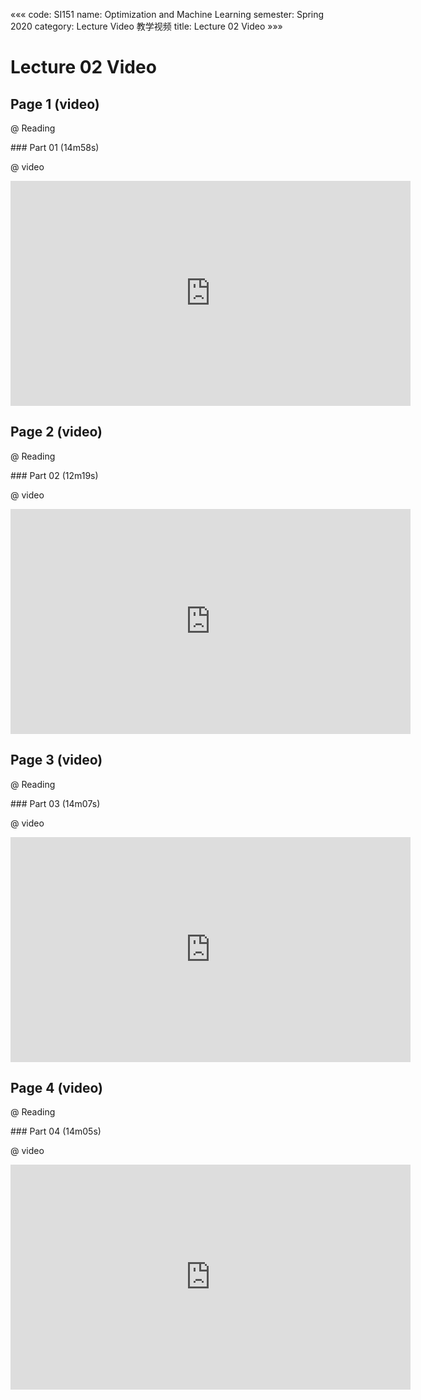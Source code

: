 «««
code: SI151
name: Optimization and Machine Learning
semester: Spring 2020
category: Lecture Video 教学视频
title: Lecture 02 Video
»»»

# Lecture 02 Video

## Page 1 (video)

@ Reading

<div class="markdown-body">
### Part 01 (14m58s)
</div>

@ video

<iframe src="https://watchsb.com/e/s9eup1vrk1mj.html" frameborder=0 marginwidth=0 marginheight=0 scrolling=no width=640 height=360 allowfullscreen></iframe>


## Page 2 (video)

@ Reading

<div class="markdown-body">
### Part 02 (12m19s)
</div>

@ video

<iframe src="https://watchsb.com/e/w9tnfhwyyh4l.html" frameborder=0 marginwidth=0 marginheight=0 scrolling=no width=640 height=360 allowfullscreen></iframe>


## Page 3 (video)

@ Reading

<div class="markdown-body">
### Part 03 (14m07s)
</div>

@ video

<iframe src="https://watchsb.com/e/tryjhh47z3zd.html" frameborder=0 marginwidth=0 marginheight=0 scrolling=no width=640 height=360 allowfullscreen></iframe>


## Page 4 (video)

@ Reading

<div class="markdown-body">
### Part 04 (14m05s)
</div>

@ video

<iframe src="https://watchsb.com/e/yt3w2l6qll8j.html" frameborder=0 marginwidth=0 marginheight=0 scrolling=no width=640 height=360 allowfullscreen></iframe>

